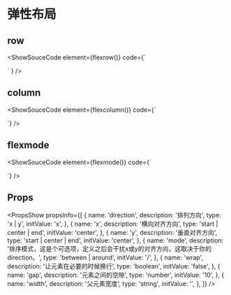 
# 弹性布局

## row

<ShowSouceCode
  element={flexrow()}
  code={`
<div>
  <div className='demo'>
    <Flex direction='x' x='start' y='start'>
      <div className='box'>
        <div></div>
      </div>
      <div className='box'>
        <div></div>
      </div>
      <div className='box'>
        <div></div>
      </div>
    </Flex>
    <Flex direction='x' x='center' y='start'>
      <div className='box'>
        <div></div>
      </div>
      <div className='box'>
        <div></div>
      </div>
      <div className='box'>
        <div></div>
      </div>
    </Flex>
    <Flex direction='x' x='end' y='start'>
      <div className='box'>
        <div></div>
      </div>
      <div className='box'>
        <div></div>
      </div>
      <div className='box'>
        <div></div>
      </div>
    </Flex>
  </div>
  <div className='demo'>
    <Flex direction='x' x='start' y='center'>
      <div className='box'>
        <div></div>
      </div>
      <div className='box'>
        <div></div>
      </div>
      <div className='box'>
        <div></div>
      </div>
    </Flex>
    <Flex direction='x' x='center' y='center'>
      <div className='box'>
        <div></div>
      </div>
      <div className='box'>
        <div></div>
      </div>
      <div className='box'>
        <div></div>
      </div>
    </Flex>
    <Flex direction='x' x='end' y='center'>
      <div className='box'>
        <div></div>
      </div>
      <div className='box'>
        <div></div>
      </div>
      <div className='box'>
        <div></div>
      </div>
    </Flex>
  </div>
  <div className='demo'>
    <Flex direction='x' x='start' y='end'>
      <div className='box'>
        <div></div>
      </div>
      <div className='box'>
        <div></div>
      </div>
      <div className='box'>
        <div></div>
      </div>
    </Flex>
    <Flex direction='x' x='center' y='end'>
      <div className='box'>
        <div></div>
      </div>
      <div className='box'>
        <div></div>
      </div>
      <div className='box'>
        <div></div>
      </div>
    </Flex>
    <Flex direction='x' x='end' y='end'>
      <div className='box'>
        <div></div>
      </div>
      <div className='box'>
        <div></div>
      </div>
      <div className='box'>
        <div></div>
      </div>
    </Flex>
  </div>
</div>
`
}
/>

## column

<ShowSouceCode
  element={flexcolumn()}
  code={`
<div>
  <div className='demo'>
    <Flex direction='y' x='start' y='start'>
      <div className='box'>
        <div></div>
      </div>
      <div className='box'>
        <div></div>
      </div>
      <div className='box'>
        <div></div>
      </div>
    </Flex>
    <Flex direction='y' x='center' y='start'>
      <div className='box'>
        <div></div>
      </div>
      <div className='box'>
        <div></div>
      </div>
      <div className='box'>
        <div></div>
      </div>
    </Flex>
    <Flex direction='y' x='end' y='start'>
      <div className='box'>
        <div></div>
      </div>
      <div className='box'>
        <div></div>
      </div>
      <div className='box'>
        <div></div>
      </div>
    </Flex>
  </div>
  <div className='demo'>
    <Flex direction='y' x='start' y='center'>
      <div className='box'>
        <div></div>
      </div>
      <div className='box'>
        <div></div>
      </div>
      <div className='box'>
        <div></div>
      </div>
    </Flex>
    <Flex direction='y' x='center' y='center'>
      <div className='box'>
        <div></div>
      </div>
      <div className='box'>
        <div></div>
      </div>
      <div className='box'>
        <div></div>
      </div>
    </Flex>
    <Flex direction='y' x='end' y='center'>
      <div className='box'>
        <div></div>
      </div>
      <div className='box'>
        <div></div>
      </div>
      <div className='box'>
        <div></div>
      </div>
    </Flex>
  </div>
  <div className='demo'>
    <Flex direction='y' x='start' y='end'>
      <div className='box'>
        <div></div>
      </div>
      <div className='box'>
        <div></div>
      </div>
      <div className='box'>
        <div></div>
      </div>
    </Flex>
    <Flex direction='y' x='center' y='end'>
      <div className='box'>
        <div></div>
      </div>
      <div className='box'>
        <div></div>
      </div>
      <div className='box'>
        <div></div>
      </div>
    </Flex>
    <Flex direction='y' x='end' y='end'>
      <div className='box'>
        <div></div>
      </div>
      <div className='box'>
        <div></div>
      </div>
      <div className='box'>
        <div></div>
      </div>
    </Flex>
  </div>
</div>
    `}
/>

## flexmode

<ShowSouceCode
  element={flexmode()}
  code={`
<div>
  <div className='demo'>
    <Flex direction='x' x='start' y='center' mode='between'>
      <div className='box'>
        <div></div>
      </div>
      <div className='box'>
        <div></div>
      </div>
      <div className='box'>
        <div></div>
      </div>
    </Flex>
    <Flex direction='x' x='center' y='center' mode='around'>
      <div className='box'>
        <div></div>
      </div>
      <div className='box'>
        <div></div>
      </div>
      <div className='box'>
        <div></div>
      </div>
    </Flex>
    <Flex direction='x' x='center' y='center'>
      <div className='box'>
        <div></div>
      </div>
      <div className='box'>
        <div></div>
      </div>
      <div className='box'>
        <div></div>
      </div>
    </Flex>
  </div>
  <div className='demo'>
    <Flex direction='y' x='start' y='center' mode='between'>
      <div className='box'>
        <div></div>
      </div>
      <div className='box'>
        <div></div>
      </div>
      <div className='box'>
        <div></div>
      </div>
    </Flex>
    <Flex direction='y' x='center' y='center' mode='around'>
      <div className='box'>
        <div></div>
      </div>
      <div className='box'>
        <div></div>
      </div>
      <div className='box'>
        <div></div>
      </div>
    </Flex>
    <Flex direction='y' x='center' y='center'>
      <div className='box'>
        <div></div>
      </div>
      <div className='box'>
        <div></div>
      </div>
      <div className='box'>
        <div></div>
      </div>
    </Flex>
  </div>
</div> `}
/>

## Props

<PropsShow
  propsInfo={[
    {
      name: 'direction',
      description: '排列方向',
      type: 'x | y',
      initValue: 'x',
    },
    {
      name: 'x',
      description: '横向对齐方向',
      type: 'start | center | end',
      initValue: 'center',
    },
    {
      name: 'y',
      description: '垂直对齐方向',
      type: 'start | center | end',
      initValue: 'center',
    },
    {
      name: 'mode',
      description: '排序模式，这是个可选项，定义之后会干扰x或y的对齐方向，这取决于你的direction。',
      type: 'between | around',
      initValue: '/',
    },
    {
      name: 'wrap',
      description: '让元素在必要的时候换行',
      type: 'boolean',
      initValue: 'false',
    },
    {
      name: 'gap',
      description: '元素之间的空隙',
      type: 'number',
      initValue: '10',
    },
    {
      name: 'width',
      description: '父元素宽度',
      type: 'string',
      initValue: '',
    },
  ]}
/>

